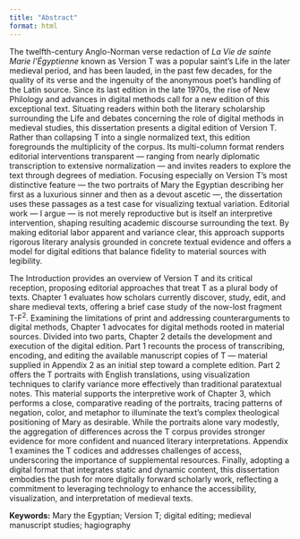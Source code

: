 ```yaml
---
title: "Abstract"
format: html
---
```


The twelfth-century Anglo-Norman verse redaction of *La Vie de sainte Marie l’Égyptienne* known as Version T was a popular saint’s Life in the later medieval period, and has been lauded, in the past few decades, for the quality of its verse and the ingenuity of the anonymous poet’s handling of the Latin source. Since its last edition in the late 1970s, the rise of New Philology and advances in digital methods call for a new edition of this exceptional text. Situating readers within both the literary scholarship surrounding the Life and debates concerning the role of digital methods in medieval studies, this dissertation presents a digital edition of Version T. Rather than collapsing T into a single normalized text, this edition foregrounds the multiplicity of the corpus. Its multi-column format renders editorial interventions transparent — ranging from nearly diplomatic transcription to extensive normalization — and invites readers to explore the text through degrees of mediation. Focusing especially on Version T’s most distinctive feature — the two portraits of Mary the Egyptian describing her first as a luxurious sinner and then as a devout ascetic —, the dissertation uses these passages as a test case for visualizing textual variation. Editorial work — I argue — is not merely reproductive but is itself an interpretive intervention, shaping resulting academic discourse surrounding the text. By making editorial labor apparent and variance clear, this approach supports rigorous literary analysis grounded in concrete textual evidence and offers a model for digital editions that balance fidelity to material sources with legibility.

The Introduction provides an overview of Version T and its critical reception, proposing editorial approaches that treat T as a plural body of texts. Chapter 1 evaluates how scholars currently discover, study, edit, and share medieval texts, offering a brief case study of the now-lost fragment T-F^2^. Examining the limitations of print and addressing counterarguments to digital methods, Chapter 1 advocates for digital methods rooted in material sources. Divided into two parts, Chapter 2 details the development and execution of the digital edition. Part 1 recounts the process of transcribing, encoding, and editing the available manuscript copies of T — material supplied in Appendix 2 as an initial step toward a complete edition. Part 2 offers the T portraits with English translations, using visualization techniques to clarify variance more effectively than traditional paratextual notes. This material supports the interpretive work of Chapter 3, which performs a close, comparative reading of the portraits, tracing patterns of negation, color, and metaphor to illuminate the text’s complex theological positioning of Mary as desirable. While the portraits alone vary modestly, the aggregation of differences across the T corpus provides stronger evidence for more confident and nuanced literary interpretations. Appendix 1 examines the T codices and addresses challenges of access, underscoring the importance of supplemental resources. Finally, adopting a digital format that integrates static and dynamic content, this dissertation embodies the push for more digitally forward scholarly work, reflecting a commitment to leveraging technology to enhance the accessibility, visualization, and interpretation of medieval texts.

**Keywords:** Mary the Egyptian; Version T; digital editing; medieval manuscript studies; hagiography
